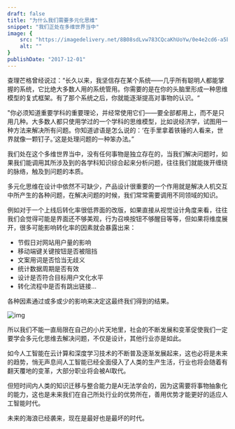 ```yaml
---
draft: false
title: "为什么我们需要多元化思维"
snippet: "我们正处在多维世界当中"
image: {
    src: "https://imagedelivery.net/8B08sdLvw783CQcaKhUoYw/0e4e2cd6-a5b9-487a-1d87-125ccaa0a800/public",
    alt: ""
}
publishDate: "2017-12-01"
---
```


查理芒格曾经说过：“长久以来，我坚信存在某个系统——几乎所有聪明人都能掌握的系统，它比绝大多数人用的系统管用。你需要的是在你的头脑里形成一种思维模型的复式框架。有了那个系统之后，你就能逐渐提高对事物的认识。“

"你必须知道重要学科的重要理论，并经常使用它们——要全部都用上，而不是只用几种。大多数人都只使用学过的一个学科的思维模型，比如说经济学，试图用一种方法来解决所有问题。你知道谚语是怎么说的：‘在手里拿着铁锤的人看来，世界就像一颗钉子。’这是处理问题的一种笨办法。”

我们处在这个多维世界当中，没有任何事物是独立存在的，当我们解决问题时，如果我们能调用其所涉及到的各学科知识综合起来分析问题，往往我们就能拨开缠绕的脉络，触及到问题的本质。

多元化思维在设计中依然不可缺少，产品设计很重要的一个作用就是解决人机交互中所产生的各种问题，在解决问题的时候，我们常常需要调用不同领域的知识。

例如对于一个上线后转化率很低界面的改版，如果直接从视觉设计角度来看，往往我们会觉得可能是界面还不够美观，行为召唤按钮不够醒目等等，但如果将维度展开，很多可能影响转化率的因素就会暴露出来：

- 节假日对网站用户量的影响
- 移动端键关键按钮是否被阻挡
- 文案用词是否恰当无歧义
- 统计数据周期是否有效
- 设计是否符合目标用户文化水平
- 转化流程中是否有跳出链接...

各种因素通过或多或少的影响来决定这最终我们得到的结果。

![img](https://imagedelivery.net/8B08sdLvw783CQcaKhUoYw/0c553ae8-6fef-47e7-5dce-c3f625c7fb00/public)

所以我们不能一直局限在自己的小片天地里，社会的不断发展和变革促使我们一定要学会多元化思维去解决问题，不仅是设计，其他行业亦是如此。

如今人工智能在云计算和深度学习技术的不断普及逐渐发展起来，这也必将是未来的趋势，悄无声息间人工智能已经全面侵入了人类的生产生活，行业也将会随着有翻天覆地的变革，大部分职业将会被AI取代。

但短时间内人类的知识迁移与整合能力是AI无法学会的，因为这需要将事物抽象化的能力，这也是未来我们在自己所处行业的优势所在，善用优势才能更好的适应人工智能时代。

未来的海浪已经袭来，现在是最好也是最坏的时代。
